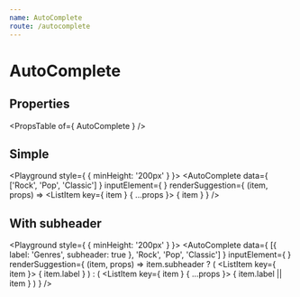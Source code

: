 ```yaml
---
name: AutoComplete
route: /autocomplete
---
```



# AutoComplete

## Properties
<PropsTable of={ AutoComplete } />

## Simple
<Playground style={ { minHeight: '200px' } }>
    <AutoComplete
        data={ ['Rock', 'Pop', 'Classic'] }
        inputElement={
            <TextField
                fullWidth
                placeholder='Music genres'
            />
        }
        renderSuggestion={ (item, props) =>
            <ListItem key={ item } { ...props }>
                { item }
            </ListItem>
        }
    />
</Playground>

## With subheader
<Playground style={ { minHeight: '200px' } }>
    <AutoComplete
        data={ [{ label: 'Genres', subheader: true }, 'Rock', 'Pop', 'Classic'] }
        inputElement={
            <TextField
                fullWidth
                placeholder='Music genres'
            />
        }
        renderSuggestion={ (item, props) => item.subheader
            ? (
                <ListItem key={ item }>
                    <Typography variant='caption'>
                        { item.label }
                    </Typography>
                </ListItem>
            )
            : (
                <ListItem key={ item } { ...props }>
                    { item.label || item }
                </ListItem>
            )
        }
    />
</Playground>
